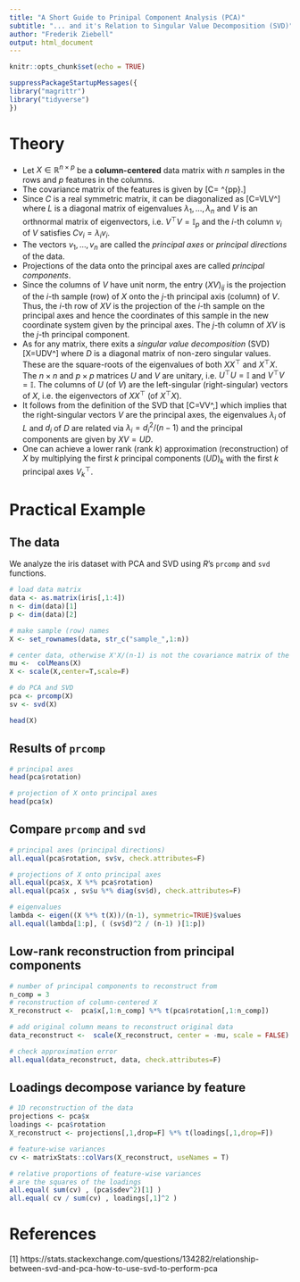 ```yaml
---
title: "A Short Guide to Prinipal Component Analysis (PCA)"
subtitle: "... and it's Relation to Singular Value Decomposition (SVD)"
author: "Frederik Ziebell"
output: html_document
---
```


```r
knitr::opts_chunk$set(echo = TRUE)
```

```r
suppressPackageStartupMessages({
library("magrittr")
library("tidyverse")
})
```

# Theory

* Let $X\in\mathbb{R}^{n\times p}$ be a **column-centered** data matrix with $n$ samples in the rows and $p$ features in the columns.
* The covariance matrix of the features is given by \[C=\frac{X^\top X}{n-1} \in\mathbb{R}^{p\times p}.\]
* Since $C$ is a real symmetric matrix, it can be diagonalized as \[C=VLV^\top\] where $L$ is a diagonal matrix of eigenvalues $\lambda_1,\ldots,\lambda_n$ and $V$ is an orthnormal matrix of eigenvectors, i.e. $V^\top V=\mathbb{I}_p$ and the $i$-th column $v_i$ of $V$ satisfies $Cv_i=\lambda_i v_i$.
* The vectors $v_1,\ldots,v_n$ are called the *principal axes* or *principal directions* of the data.
* Projections of the data onto the principal axes are called *principal components*.
* Since the columns of $V$ have unit norm, the entry $(XV)_{ij}$ is the projection of the $i$-th sample (row) of $X$ onto the $j$-th principal axis (column) of $V$. Thus, the $i$-th row of $XV$ is the projection of the $i$-th sample on the principal axes and hence the coordinates of this sample in the new coordinate system given by the principal axes. The $j$-th column of $XV$ is the $j$-th principal component.
* As for any matrix, there exits a *singular value decomposition* (SVD) \[X=UDV^\top\] where $D$ is a diagonal matrix of non-zero singular values. These are the square-roots of the eigenvalues of both $XX^\top$ and $X^\top X$. The $n\times n$ and $p\times p$ matrices $U$ and $V$ are unitary, i.e. $U^\top U=\mathbb{I}$ and $V^\top V=\mathbb{I}$. The columns of $U$ (of $V$) are the left-singular (right-singular) vectors of $X$, i.e. the eigenvectors of $XX^\top$ (of $X^\top X$).
* It follows from the definition of the SVD that \[C=V\frac{D^2}{n-1}V^\top,\] which implies that the right-singular vectors $V$ are the principal axes, the eigenvalues $\lambda_i$ of $L$ and $d_i$ of $D$ are related via $\lambda_i=d_i^2/(n-1)$ and the principal components are given by $XV=UD$.
* One can achieve a lower rank (rank $k$) approximation (reconstruction) of $X$ by multiplying the first $k$ principal components $(UD)_k$ with the first $k$ principal axes $V_k^\top$.

# Practical Example
## The data
We analyze the iris dataset with PCA and SVD using *R*'s `prcomp` and `svd` functions.
```r
# load data matrix
data <- as.matrix(iris[,1:4])
n <- dim(data)[1]
p <- dim(data)[2]

# make sample (row) names
X <- set_rownames(data, str_c("sample_",1:n))

# center data, otherwise X'X/(n-1) is not the covariance matrix of the features 
mu <-  colMeans(X)
X <- scale(X,center=T,scale=F)

# do PCA and SVD
pca <- prcomp(X)
sv <- svd(X)

head(X)
```

## Results of `prcomp`
```r
# principal axes
head(pca$rotation)

# projection of X onto principal axes
head(pca$x)
```


## Compare `prcomp` and `svd`
```r
# principal axes (principal directions) 
all.equal(pca$rotation, sv$v, check.attributes=F)

# projections of X onto principal axes
all.equal(pca$x, X %*% pca$rotation)
all.equal(pca$x , sv$u %*% diag(sv$d), check.attributes=F)

# eigenvalues
lambda <- eigen((X %*% t(X))/(n-1), symmetric=TRUE)$values
all.equal(lambda[1:p], ( (sv$d)^2 / (n-1) )[1:p])
```

## Low-rank reconstruction from principal components
```r
# number of principal components to reconstruct from
n_comp = 3
# reconstruction of column-centered X
X_reconstruct <-  pca$x[,1:n_comp] %*% t(pca$rotation[,1:n_comp])

# add original column means to reconstruct original data
data_reconstruct <-  scale(X_reconstruct, center = -mu, scale = FALSE)

# check approximation error
all.equal(data_reconstruct, data, check.attributes=F)
```

## Loadings decompose variance by feature
```r
# 1D reconstruction of the data
projections <- pca$x
loadings <- pca$rotation
X_reconstruct <- projections[,1,drop=F] %*% t(loadings[,1,drop=F])

# feature-wise variances
cv <- matrixStats::colVars(X_reconstruct, useNames = T)

# relative proportions of feature-wise variances 
# are the squares of the loadings
all.equal( sum(cv) , (pca$sdev^2)[1] )
all.equal( cv / sum(cv) , loadings[,1]^2 )
```


# References
[1] https://stats.stackexchange.com/questions/134282/relationship-between-svd-and-pca-how-to-use-svd-to-perform-pca